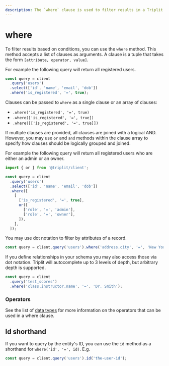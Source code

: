 ```yaml
---
description: The `where` clause is used to filter results in a Triplit query based on conditions.
---
```


# where

To filter results based on conditions, you can use the `where` method. This method accepts a list of clauses as arguments. A clause is a tuple that takes the form `[attribute, operator, value]`.

For example the following query will return all registered users.

```typescript
const query = client
  .query('users')
  .select(['id', 'name', 'email', 'dob'])
  .where('is_registered', '=', true);
```

Clauses can be passed to `where` as a single clause or an array of clauses:

- `.where('is_registered', '=', true)`
- `.where(['is_registered', '=', true])`
- `.where([['is_registered', '=', true]])`

If multiple clauses are provided, all clauses are joined with a logical AND. However, you may use `or` and `and` methods within the clause array to specify how clauses should be logically grouped and joined.

For example the following query will return all registered users who are either an admin or an owner.

```typescript
import { or } from '@triplit/client';

const query = client
  .query('users')
  .select(['id', 'name', 'email', 'dob'])
  .where([
    [
      ['is_registered', '=', true],
      or([
        ['role', '=', 'admin'],
        ['role', '=', 'owner'],
      ]),
    ],
  ]);
```

You may use dot notation to filter by attributes of a record.

```typescript
const query = client.query('users').where('address.city', '=', 'New York');
```

If you define relationships in your schema you may also access those via dot notation. Triplit will autocomplete up to 3 levels of depth, but arbitrary depth is supported.

```typescript
const query = client
  .query('test_scores')
  .where('class.instructor.name', '=', 'Dr. Smith');
```

### Operators

See the list of [data types](/schemas/types) for more information on the operators that can be used in a where clause.

## Id shorthand

If you want to query by the entity's ID, you can use the `id` method as a shorthand for `where('id', '=', id)`. E.g.

```ts
const query = client.query('users').id('the-user-id');
```
